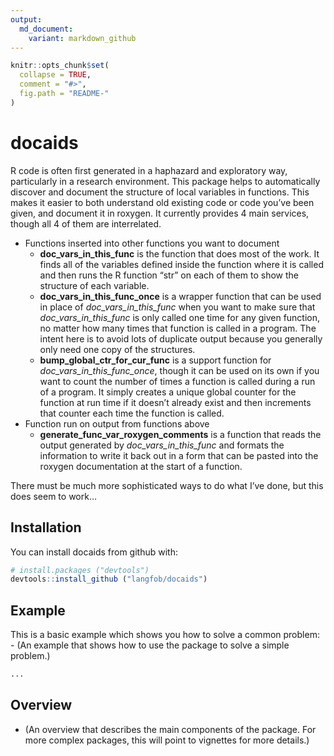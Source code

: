 ```yaml
---
output:
  md_document:
    variant: markdown_github
---
```


<!-- README.md is generated from README.Rmd. Please edit that file -->

```r
knitr::opts_chunk$set(
  collapse = TRUE,
  comment = "#>",
  fig.path = "README-"
)
```
# docaids

R code is often first generated in a haphazard and exploratory way, particularly 
in a research environment.  This 
package helps to automatically discover and document the structure of local 
variables in functions.  This makes it easier to both understand old existing 
code or code you've been given, and document it in roxygen.  It currently provides 4 main services, 
though all 4 of them are interrelated.

- Functions inserted into other functions you want to document
    - **doc_vars_in_this_func** is the function that does most of the work.  It finds all of the variables defined inside the function where it is called and then runs the R  function "str" on each of them to show the structure of each variable.
    - **doc_vars_in_this_func_once** is a wrapper function that can be used in place of *doc_vars_in_this_func* when you want to make sure that *doc_vars_in_this_func* is only called one time for any given function, no matter how many times that function is called in a program.  The intent here is to avoid lots of duplicate output because you generally only need one copy of the structures.
    - **bump_global_ctr_for_cur_func** is a support function for *doc_vars_in_this_func_once*, though it can be used on its own if you want to count the number of times a function is called during a run of a program.  It simply creates a unique global counter for the function at run time if it doesn't already exist and then increments that counter each time the function is called.
- Function run on output from functions above
    - **generate_func_var_roxygen_comments** is a function that reads the output generated by *doc_vars_in_this_func* and formats the information to write it back out in a form that can be pasted into the roxygen documentation at the start of a function.
    
There must be much more sophisticated ways to do what I've done, but this does seem to work...


## Installation  
You can install docaids from github with:  
```R
# install.packages ("devtools")  
devtools::install_github ("langfob/docaids")
```

## Example  
This is a basic example which shows you how to solve a common problem:  
- (An example that shows how to use the package to solve a simple problem.)
```R
...
```

## Overview  
- (An overview that describes the main components of the package. For more complex packages, this will point to vignettes for more details.)   

